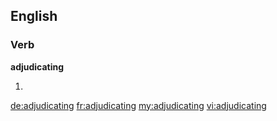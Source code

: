 ==English==

===Verb===
'''adjudicating'''

# {{present participle of|adjudicate}}

[[de:adjudicating]]
[[fr:adjudicating]]
[[my:adjudicating]]
[[vi:adjudicating]]
